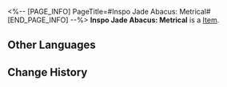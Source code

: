 <%-- [PAGE_INFO]
PageTitle=#Inspo Jade Abacus: Metrical#
[END_PAGE_INFO] --%>
{{Item Infobox
|title       = Inspo Jade Abacus: Metrical
|id          = 140270
|image       = Item Inspo Jade Abacus- Metrical.png
|type        = 
|invCategory = Missions
|rarity      = 3
|effect      = 
|description = A Jade Abacus that stores machine learning data and codes. It is used to help Cong write poems.
}}
{{Description|1=''"They say 'Poetry cannot be about technology, as it is not romantic,' but technology can be romantic, right?"''}}
'''Inspo Jade Abacus: Metrical''' is a [[Item]].

==Other Languages==
{{Other Languages
|en   = Inspo Jade Abacus: Metrical
|zhs  = 灵感玉兆•格律
|zht  = 靈感玉兆•格律
|ja   = 着想玉兆・格律
|ko   = 영감 옥조•운율
|es   = Ábaco de jade inspirador: Métrica
|fr   = Boulier de jade d'inspi' métrique
|ru   = Счёты вдохновения: Рифма
|th   = Inspo Jade Abacus: ฉันทลักษณ์
|vi   = Bàn Tính Ngọc Linh Cảm - Niêm Luật
|de   = Inspirierender Jade-Abakus: Metrisch
|id   = Chip Inspirasi Jade Abacus: Metrik
|pt   = Ábaco de Jade de Inspiração: Métrico
}}

==Change History==
{{Change History|2.0}}